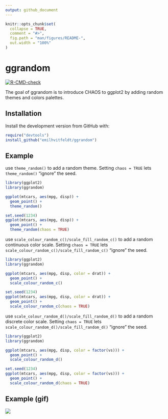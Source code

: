 ```yaml
---
output: github_document
---
```


<!-- README.md is generated from README.Rmd. Please edit that file -->

```r
knitr::opts_chunk$set(
  collapse = TRUE,
  comment = "#>",
  fig.path = "man/figures/README-",
  out.width = "100%"
)
```

# ggrandom

<!-- badges: start -->
[![R-CMD-check](https://github.com/EmilHvitfeldt/ggrandom/workflows/check-pak/badge.svg)](https://github.com/EmilHvitfeldt/ggrandom/actions)
<!-- badges: end -->

The goal of ggrandom is to introduce CHAOS to ggplot2 by adding random themes and colors palettes.

## Installation

Install the development version from GitHub with:

``` r
require("devtools")
install_github("emilhvitfeldt/ggrandom")
```

## Example

use `theme_random()` to add a random theme. Setting `chaos = TRUE` lets `theme_random()` "ignore" the seed.

```r
library(ggplot2)
library(ggrandom)

ggplot(mtcars, aes(mpg, disp)) +
  geom_point() +
  theme_random()

set.seed(1234)
ggplot(mtcars, aes(mpg, disp)) +
  geom_point() +
  theme_random(chaos = TRUE)
```

use `scale_colour_random_c()/scale_fill_random_c()` to add a random continuous color scale. Setting `chaos = TRUE` lets `scale_colour_random_c()/scale_fill_random_c()` "ignore" the seed.

```r
library(ggplot2)
library(ggrandom)

ggplot(mtcars, aes(mpg, disp, color = drat)) +
  geom_point() +
  scale_colour_random_c()

set.seed(1234)
ggplot(mtcars, aes(mpg, disp, color = drat)) +
  geom_point() +
  scale_colour_random_c(chaos = TRUE)
```

use `scale_colour_random_d()/scale_fill_random_d()` to add a random discrete color scale. Setting `chaos = TRUE` lets `scale_colour_random_d()/scale_fill_random_d()` "ignore" the seed.

```r
library(ggplot2)
library(ggrandom)

ggplot(mtcars, aes(mpg, disp, color = factor(vs))) +
  geom_point() +
  scale_colour_random_d()

set.seed(1234)
ggplot(mtcars, aes(mpg, disp, color = factor(vs))) +
  geom_point() +
  scale_colour_random_d(chaos = TRUE)
```

## Example (gif)

![](man/images/random.gif)

